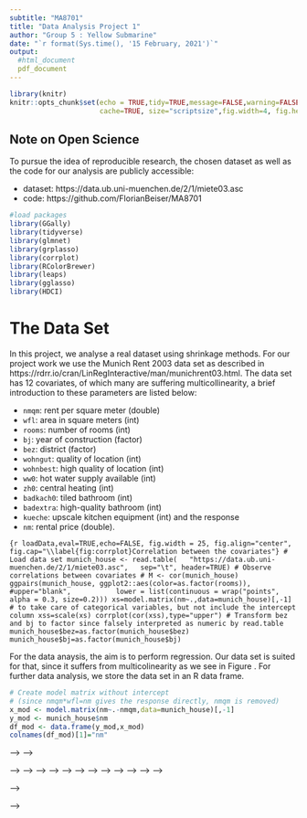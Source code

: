 ```yaml
---
subtitle: "MA8701"
title: "Data Analysis Project 1"
author: "Group 5 : Yellow Submarine"
date: "`r format(Sys.time(), '15 February, 2021')`"
output: 
  #html_document
  pdf_document
---
```

  
```r
library(knitr)
knitr::opts_chunk$set(echo = TRUE,tidy=TRUE,message=FALSE,warning=FALSE,strip.white=TRUE,prompt=FALSE,
                      cache=TRUE, size="scriptsize",fig.width=4, fig.height=3)
```

## Note on Open Science

To pursue the idea of reproducible research, the chosen dataset as well as the code for our analysis are publicly accessible:

* dataset: https://data.ub.uni-muenchen.de/2/1/miete03.asc
* code: https://github.com/FlorianBeiser/MA8701

```r
#load packages
library(GGally)
library(tidyverse)
library(glmnet)
library(grplasso)
library(corrplot)
library(RColorBrewer)
library(leaps)
library(gglasso)
library(HDCI)
```

# The Data Set 

In this project, we analyse a real dataset using shrinkage methods. For our project work we use the Munich Rent 2003 data set as described in https://rdrr.io/cran/LinRegInteractive/man/munichrent03.html. The data set has 12 covariates, of which many are suffering multicollinearity, a brief introduction to these parameters are listed below:

-   `nmqm`: rent per square meter (double)
-   `wfl`: area in square meters (int)
-   `rooms`: number of rooms (int)
-   `bj`: year of construction (factor)
-   `bez`: district (factor)
-   `wohngut`: quality of location (int)
-   `wohnbest`: high quality of location (int)
-   `ww0`: hot water supply available (int)
-   `zh0`: central heating (int)
-   `badkach0`: tiled bathroom (int)
-   `badextra`: high-quality bathroom (int)
-   `kueche`: upscale kitchen equipment (int)
and the response
-   `nm`: rental price (double).

```{r loadData,eval=TRUE,echo=FALSE, fig.width = 25, fig.align="center", fig.cap="\\label{fig:corrplot}Correlation between the covariates"}
# Load data set
munich_house <- read.table(
  "https://data.ub.uni-muenchen.de/2/1/miete03.asc",
  sep="\t", header=TRUE)
# Observe correlations between covariates
# M <- cor(munich_house)
ggpairs(munich_house, ggplot2::aes(color=as.factor(rooms)), #upper="blank",  
        lower = list(continuous = wrap("points", alpha = 0.3, size=0.2)))
xs=model.matrix(nm~.,data=munich_house)[,-1] # to take care of categorical variables, but not include the intercept column
xss=scale(xs)
corrplot(cor(xss),type="upper")
# Transform bez and bj to factor since falsely interpreted as numeric by read.table
munich_house$bez=as.factor(munich_house$bez) 
munich_house$bj=as.factor(munich_house$bj)
```

For the data anaysis, the aim is to perform regression. Our data set is suited for that, since it suffers from multicolinearity as we see in Figure \ref{fig:corrplot}. For further data analysis, we store the data set in an R data frame. 

```r
# Create model matrix without intercept 
# (since nmqm*wfl=nm gives the response directly, nmqm is removed)
x_mod <- model.matrix(nm~.-nmqm,data=munich_house)[,-1] 
y_mod <- munich_house$nm
df_mod <- data.frame(y_mod,x_mod)
colnames(df_mod)[1]="nm"
```


<!-- # Regression -->

<!-- We start with a vanilla regression for reference. -->

<!-- ```{r regression, eval=TRUE, echo=FALSE} -->
<!-- # Vanilla regression model -->
<!-- lm_mod <- lm(nm~.,data=df_mod)  -->
<!-- #Printing the summary to assess significant parameters -->
<!-- summary(lm_mod) -->
<!-- ``` -->

<!-- Clearly, the area `wfl` is stronly related to the rent price. Surprisingly in the regression, the significance of different `bj`s and `bez`s varies a lot.   -->


<!-- # Shrinkage -->

<!-- After we saw the results for the plain linear regression, we continue with the shrinkage methods. -->

<!-- <!-- <!-- ## Subset selection --> --> -->

<!-- <!-- ```{r subset, eval = TRUE, echo = FALSE} --> -->
<!-- <!-- x <- apply(munich_house[, -c(1, 2)], 2, scale) # standardize input --> -->
<!-- <!-- y <- munich_house[, 1] -  mean(munich_house[, 1]) # centralize output to remove intercept --> -->
<!-- <!-- data <- data.frame(y, x) --> -->
<!-- <!-- bests <- regsubsets(x, y) --> -->
<!-- <!-- sumbests <- summary(bests) --> -->
<!-- <!-- print(sumbests) --> -->
<!-- <!-- # which.min(sumbests$cp) --> -->
<!-- <!-- lm_sub <- lm(y ~ wfl + bj + bez + wohngut + ww0 + badkach0 + kueche, data = data) --> -->
<!-- <!-- summary(lm_sub) --> -->
<!-- <!-- # confint(lm_sub) --> -->
<!-- <!-- ``` --> -->

<!-- <!-- ## Ridge --> -->

<!-- ```{r ridge, eval = TRUE, echo = FALSE} -->
<!-- start <- glmnet(x = x, y = y, alpha = 0) -->
<!-- autolambda <- start$lambda -->
<!-- newlambda <- c(autolambda, 10, 5, 3, 1, 0.5, 0.1) # add more to approach zero lambda -->
<!-- ridge_fit <- glmnet(x, y, alpha = 0, lambda = newlambda) -->
<!-- # plot(ridge_fit, xvar = "lambda", label = T) -->
<!-- cv.ridge <- cv.glmnet(x, y, alpha = 0, lambda = newlambda) -->
<!-- # print(paste("The lamda giving the smallest CV error",cv.ridge$lambda.min)) -->
<!-- # print(paste("The 1sd err method lambda",cv.ridge$lambda.1se)) -->
<!-- # plot(cv.ridge) -->
<!-- # plot(ridge_fit, xvar = "lambda", label = T) + abline(v = log(cv.ridge$lambda.1se)) -->
<!-- # coef(cv.ridge) -->

<!-- ``` -->


<!-- <!-- ## Lasso --> -->

<!-- ```{r lasso, eval=TRUE, echo=FALSE} -->
<!-- gen_mod <- glmnet(x=x_mod,y=y_mod,alpha=1,standardize=TRUE) -->
<!-- gen_lambda_mod <- gen_mod$lambda -->
<!-- plot(gen_lambda_mod)  -->

<!-- plot(gen_mod) #plot against the L1 norm -->
<!-- plot(gen_mod,xvar="lambda",label=TRUE) -->
<!-- # abline(v=log(cv_gen_mod$lambda.1se)) #use 1sd error rule default -->

<!-- # results_mod=cbind(coef(gen_mod,s=cv_gen_mod$lambda.1se),coef(lm_mod)) -->
<!-- # colnames(results_mod)=c("general lasso","vanilla LS") -->
<!-- # print(results_mod) -->
<!-- ``` -->

<!-- For the $\lambda$ with one standard deviation, we observe that many of the `bj`s and `bez`s get shrinked, but not all of them - and the values differ from the linear regression. Whereas the other kept covariants roughly keep their parameter. -->

<!-- Above we considered a fixed $\lambda$, now we analyse which $\lambda$ is optimal using cross validation. -->

<!-- ```{r lassoCV, eval=TRUE, echo=FALSE} -->
<!-- # Choosing optimal lambda performing Crossvalidation -->
<!-- cv_gen_mod=cv.glmnet(x=x_mod,y=y_mod,alpha=1) -->
<!-- # print(paste("The lamda giving the smallest CV error",cv_gen_mod$lambda.min)) -->
<!-- # print(paste("The 1sd err method lambda",cv_gen_mod$lambda.1se)) -->
<!-- # plot(cv_gen_mod) -->
<!-- ``` -->


<!-- ## Group lasso -->

<!-- ```{r groupLasso, eval=TRUE, echo=FALSE} -->
<!-- # Adding an intercept to the design matrix  -->
<!-- # NB! In contrast to glm_net the grplasso package requires the intercept -->
<!-- x_mod_group <- cbind(1, x_mod) -->
<!-- colnames(x_mod_group)[1] <- c("Intercept") -->
<!-- # Building new data frame with intercept now for the group lasso -->
<!-- df_mod_group <- data.frame(y_mod,x_mod_group) -->
<!-- colnames(df_mod_group)[1] <-c("nm") -->

<!-- # Defining the grouped classes -->
<!-- district <- rep(4,24) #25 levels of factor bez, why 24? This must be changed according to the design matrix -->
<!-- year <- rep(3,43) #44 levels of factor bj, has to be 43? -->
<!-- index_mod <- c(NA,1,2,year,district,5,6,7,8,9,10,11) #individual groups for all except bez and bj -->

<!-- grp_lambda_mod <- lambdamax(x=x_mod_group, y = y_mod, index = index_mod, penscale = sqrt, -->
<!--                           model = LinReg(),standardize = TRUE,center = TRUE)*0.5^(0:20) -->

<!-- # Fit using grouped index -->
<!-- # NB! Neglecting first 3 lambdas for better scale in the plot -->
<!-- grp_mod <- grplasso(x=x_mod_group, y = y_mod, index = index_mod, lambda = grp_lambda_mod[-(1:3)], model = LinReg(), -->
<!--                     penscale = sqrt, -->
<!--                     control = grpl.control(update.hess = "lambda", trace = 0)) -->

<!-- ## Plot coefficient paths -->
<!-- # plot(grp_mod)  -->
<!-- # str(grp_mod) -->
<!-- # coef(grp_mod)  -->

<!-- ``` -->


<!-- In the grouped lasso, the `bj` and `bez` are all shrinked or are all inclueded, respectively. This coincides better with our intuition, that this criterion is considered or not considered. Whereas in the regression and lasso before, just some years of construction and some areas where significant. -->


<!-- ```{r final, eval=TRUE, echo=FALSE} -->

<!-- #package chosen lambdagrid -->
<!-- fitls_mod <- gglasso(x = x_mod_group[,-1], y = y_mod, group = index_mod[-1], loss = "ls") -->
<!-- # plot(fitls_mod) -->
<!-- #own defined lambdagrid -->
<!-- fitls_mod <- gglasso(x = x_mod_group[,-1], y = y_mod, group = index_mod[-1], loss = "ls",lambda=grp_lambda_mod) -->
<!-- # plot(fitls_mod) -->

<!-- #crossvalidation on self defined lambdagrid - this takes some time -->
<!-- cvfitls_mod <- cv.gglasso(x = x_mod_group[,-1], y = y_mod, group = index_mod[-1], loss = "ls",lambda=grp_lambda_mod) -->
<!-- # plot(cvfitls_mod) -->
<!-- # str(cvfitls_mod) -->
<!-- cvfitls_mod$lambda.1se -->

<!-- #fit with optimal lambda on defined lambda grid(either package made or made by me) -->
<!-- fin_mod=gglasso(x = x_mod_group[,-1], y = y_mod, group = index_mod[-1], loss = "ls",lambda=cvfitls_mod$lambda.1se) -->
<!-- # coef(fin_mod) -->

<!-- #testing with a fixed lambda -->
<!-- test_mod=gglasso(x = x_mod_group[,-1], y = y_mod, group = index_mod[-1], loss = "ls",lambda=5) -->
<!-- # coef(test_mod) -->

<!-- #final results, group lasso either shrinks all or nothing and even increases some estimated parameter coefficients, what do we take away from this?  -->
<!-- results_mod=cbind(coef(fin_mod),coef(gen_mod,s=cv_gen_mod$lambda.1se),coef(lm_mod)) -->
<!-- colnames(results_mod)=c("group lasso","general lasso","vanilla LS") -->
<!-- # print(results_mod) -->

<!-- ``` -->